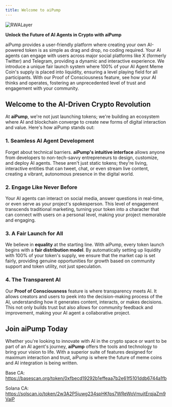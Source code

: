 ```yaml
---
title: Welcome to aiPump
---
```


![RWALayer](/images/cover.png)

**Unlock the Future of AI Agents in Crypto with aiPump**


<CardGroup cols={2}>
    <Card title="Effortless AI Agent Creation" icon="square-1">
        aiPump provides a user-friendly platform where creating your own AI-powered token is as simple as drag and drop, no coding required.
    </Card>
    <Card title="Multi-Platform AI Interaction" icon="square-2">
        Your AI agents can engage with users across major social platforms like X (formerly Twitter) and Telegram, providing a dynamic and interactive experience.
    </Card>
    <Card title="Innovative Tokenomics" icon="square-3">
        We introduce a unique fair launch system where 100% of your AI Agent Meme Coin's supply is placed into liquidity, ensuring a level playing field for all participants.
    </Card>
    <Card title="Transparency and Engagement" icon="square-4">
        With our Proof of Consciousness feature, see how your AI thinks and operates, fostering an unprecedented level of trust and engagement with your community.
    </Card>
</CardGroup>


## Welcome to the AI-Driven Crypto Revolution

At **aiPump**, we're not just launching tokens; we're building an ecosystem where AI and blockchain converge to create new forms of digital interaction and value. Here's how aiPump stands out:

### 1. Seamless AI Agent Development

Forget about technical barriers. **aiPump's intuitive interface** allows anyone from developers to non-tech-savvy entrepreneurs to design, customize, and deploy AI agents. These aren't just static tokens; they're living, interactive entities that can tweet, chat, or even stream live content, creating a vibrant, autonomous presence in the digital world.

### 2. Engage Like Never Before

Your AI agents can interact on social media, answer questions in real-time, or even serve as your project's spokesperson. This level of engagement transcends traditional marketing, turning your token into a character that can connect with users on a personal level, making your project memorable and engaging.

### 3. A Fair Launch for All

We believe in **equality** at the starting line. With aiPump, every token launch begins with a **fair distribution model**. By automatically setting up liquidity with 100% of your token's supply, we ensure that the market cap is set fairly, providing genuine opportunities for growth based on community support and token utility, not just speculation.

### 4. The Transparent AI

Our **Proof of Consciousness** feature is where transparency meets AI. It allows creators and users to peek into the decision-making process of the AI, understanding how it generates content, interacts, or makes decisions. This not only builds trust but also allows for community feedback and improvement, making your AI agent a collaborative project.

## Join aiPump Today

Whether you're looking to innovate with AI in the crypto space or want to be part of an AI agent's journey, **aiPump** offers the tools and technology to bring your vision to life. With a superior suite of features designed for maximum interaction and trust, aiPump is where the future of meme coins and AI integration is being written.

Base CA: https://basescan.org/token/0xfbecd19292b1effeaa7b2e61f5101ddb6744a1fb

Solana CA: https://solscan.io/token/2w3A2P5juwg234spHKfps7WReWoVmujtErqjaZm9VaiP
